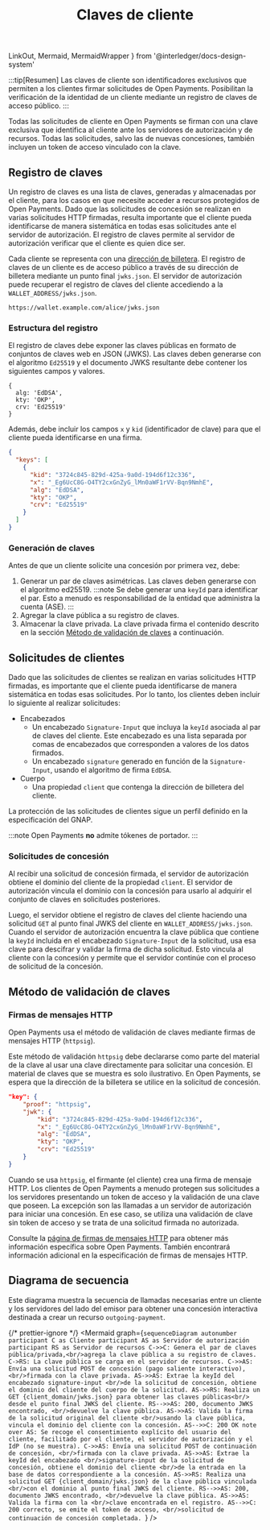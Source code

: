 ﻿---
title: Claves de cliente
---

  LinkOut,
  Mermaid,
  MermaidWrapper
} from '@interledger/docs-design-system'

:::tip[Resumen]
Las claves de cliente son identificadores exclusivos que permiten a los clientes firmar solicitudes de Open Payments. Posibilitan la verificación de la identidad de un cliente mediante un registro de claves de acceso público.
:::

Todas las solicitudes de cliente en Open Payments se firman con una clave exclusiva que identifica al cliente ante los servidores de autorización y de recursos. Todas las solicitudes, salvo las de nuevas concesiones, también incluyen un token de acceso vinculado con la clave.

## Registro de claves

Un registro de claves es una lista de claves, generadas y almacenadas por el cliente, para los casos en que necesite acceder a recursos protegidos de Open Payments. Dado que las solicitudes de concesión se realizan en varias solicitudes HTTP firmadas, resulta importante que el cliente pueda identificarse de manera sistemática en todas esas solicitudes ante el servidor de autorización. El registro de claves permite al servidor de autorización verificar que el cliente es quien dice ser.

Cada cliente se representa con una [dirección de billetera](/es/concepts/wallet-addresses). El registro de claves de un cliente es de acceso público a través de su dirección de billetera mediante un punto final `jwks.json`. El servidor de autorización puede recuperar el registro de claves del cliente accediendo a la `WALLET_ADDRESS/jwks.json`.

```http title="Example"
https://wallet.example.com/alice/jwks.json
```

### Estructura del registro

El registro de claves debe exponer las claves públicas en formato de conjuntos de claves web en JSON (JWKS). Las claves deben generarse con el algoritmo `Ed25519` y el documento JWKS resultante debe contener los siguientes campos y valores.

```
{
  alg: 'EdDSA',
  kty: 'OKP',
  crv: 'Ed25519'
}
```

Además, debe incluir los campos `x` y `kid` (identificador de clave) para que el cliente pueda identificarse en una firma.

```json title="Example: https://wallet.example.com/alice/jwks.json"
{
  "keys": [
    {
      "kid": "3724c845-829d-425a-9a0d-194d6f12c336",
      "x": "_Eg6UcC8G-O4TY2cxGnZyG_lMn0aWF1rVV-Bqn9NmhE",
      "alg": "EdDSA",
      "kty": "OKP",
      "crv": "Ed25519"
    }
  ]
}
```

### Generación de claves

Antes de que un cliente solicite una concesión por primera vez, debe:

1. Generar un par de claves asimétricas. Las claves deben generarse con el <LinkOut href='https://datatracker.ietf.org/doc/html/rfc8032'>algoritmo ed25519</LinkOut>.
   :::note
   Se debe generar una `keyId` para identificar el par. Esto a menudo es responsabilidad de la entidad que administra la cuenta (ASE).
   :::
2. Agregar la clave pública a su registro de claves.
3. Almacenar la clave privada. La clave privada firma el contenido descrito en la sección [Método de validación de claves](#método-de-validación-de-claves) a continuación.

## Solicitudes de clientes

Dado que las solicitudes de clientes se realizan en varias solicitudes HTTP firmadas, es importante que el cliente pueda identificarse de manera sistemática en todas esas solicitudes. Por lo tanto, los clientes deben incluir lo siguiente al realizar solicitudes:

- Encabezados
  - Un encabezado `Signature-Input` que incluya la `keyId` asociada al par de claves del cliente. Este encabezado es una lista separada por comas de encabezados que corresponden a valores de los datos firmados.
  - Un encabezado `signature` generado en función de la `Signature-Input`, usando el algoritmo de firma `EdDSA`.
- Cuerpo
  - Una propiedad `client` que contenga la dirección de billetera del cliente.

La protección de las solicitudes de clientes sigue un perfil definido en la <LinkOut href='https://datatracker.ietf.org/doc/html/draft-ietf-gnap-core-protocol#name-securing-requests-from-the-'>especificación del GNAP</LinkOut>.

:::note
Open Payments **no** admite tókenes de portador.
:::

### Solicitudes de concesión

Al recibir una solicitud de concesión firmada, el servidor de autorización obtiene el dominio del cliente de la propiedad `client`. El servidor de autorización vincula el dominio con la concesión para usarlo al adquirir el conjunto de claves en solicitudes posteriores.

Luego, el servidor obtiene el registro de claves del cliente haciendo una solicitud `GET` al punto final JWKS del cliente en `WALLET_ADDRESS/jwks.json`. Cuando el servidor de autorización encuentra la clave pública que contiene la `keyId` incluida en el encabezado `Signature-Input` de la solicitud, usa esa clave para descifrar y validar la firma de dicha solicitud. Esto vincula al cliente con la concesión y permite que el servidor continúe con el proceso de solicitud de la concesión.

## Método de validación de claves

### Firmas de mensajes HTTP

Open Payments usa el método de validación de claves mediante <LinkOut href='https://datatracker.ietf.org/doc/html/draft-ietf-gnap-core-protocol#name-http-message-signatures'>firmas de mensajes HTTP</LinkOut> (`httpsig`).

Este método de validación `httpsig` debe declararse como parte del material de la clave al usar una clave directamente para solicitar una concesión. El material de claves que se muestra es solo ilustrativo. En Open Payments, se espera que la dirección de la billetera se utilice en la solicitud de concesión.

```json title="Ejemplo"
"key": {
    "proof": "httpsig",
    "jwk": {
        "kid": "3724c845-829d-425a-9a0d-194d6f12c336",
        "x": "_Eg6UcC8G-O4TY2cxGnZyG_lMn0aWF1rVV-Bqn9NmhE",
        "alg": "EdDSA",
        "kty": "OKP",
        "crv": "Ed25519"
    }
}
```

Cuando se usa `httpsig`, el firmante (el cliente) crea una firma de mensaje HTTP. Los clientes de Open Payments a menudo protegen sus solicitudes a los servidores presentando un token de acceso y la validación de una clave que poseen. La excepción son las llamadas a un servidor de autorización para iniciar una concesión. En ese caso, se utiliza una validación de clave sin token de acceso y se trata de una solicitud firmada no autorizada.

Consulte la [página de firmas de mensajes HTTP](/es/identity/http-signatures) para obtener más información específica sobre Open Payments. También encontrará información adicional en la <LinkOut href='https://datatracker.ietf.org/doc/html/rfc9421'>especificación</LinkOut> de firmas de mensajes HTTP.

## Diagrama de secuencia

Este diagrama muestra la secuencia de llamadas necesarias entre un cliente y los servidores del lado del emisor para obtener una concesión interactiva destinada a crear un recurso `outgoing-payment`.

<MermaidWrapper diagramName="client-keys">

{/* prettier-ignore */}
<Mermaid
  graph={`sequenceDiagram
    autonumber
    participant C as Cliente
    participant AS as Servidor de autorización
    participant RS as Servidor de recursos
    C->>C: Genera el par de claves pública/privada,<br/>agrega la clave pública a su registro de claves.
    C->RS: La clave pública se carga en el servidor de recursos.
    C->>AS: Envía una solicitud POST de concesión (pago saliente interactivo), <br/>firmada con la clave privada.
    AS->>AS: Extrae la keyId del encabezado signature-input <br/>de la solicitud de concesión, obtiene el dominio del cliente del cuerpo de la solicitud.
    AS->>RS: Realiza un GET {client_domain/jwks.json} para obtener las claves públicas<br/> desde el punto final JWKS del cliente.
    RS-->>AS: 200, documento JWKS encontrado, <br/>devuelve la clave pública.
    AS->>AS: Valida la firma de la solicitud original del cliente <br/>usando la clave pública, vincula el dominio del cliente con la concesión.
    AS-->>C: 200 OK
    note over AS: Se recoge el consentimiento explícito del usuario del cliente, facilitado por el cliente, el servidor de autorización y el IdP (no se muestra).
    C->>AS: Envía una solicitud POST de continuación de concesión, <br/>firmada con la clave privada.
    AS->>AS: Extrae la keyId del encabezado <br/>signature-input de la solicitud de concesión, obtiene el dominio del cliente <br/>de la entrada en la base de datos correspondiente a la concesión.
    AS->>RS: Realiza una solicitud GET {client_domain/jwks.json} de la clave pública vinculada <br/>con el dominio al punto final JWKS del cliente.
    RS-->>AS: 200, documento JWKS encontrado, <br/>devuelve la clave pública.
    AS->>AS: Valida la firma con la <br/>clave encontrada en el registro.
    AS-->>C: 200 correcto, se emite el token de acceso, <br/>solicitud de continuación de concesión completada.
`}
/>

</MermaidWrapper>
